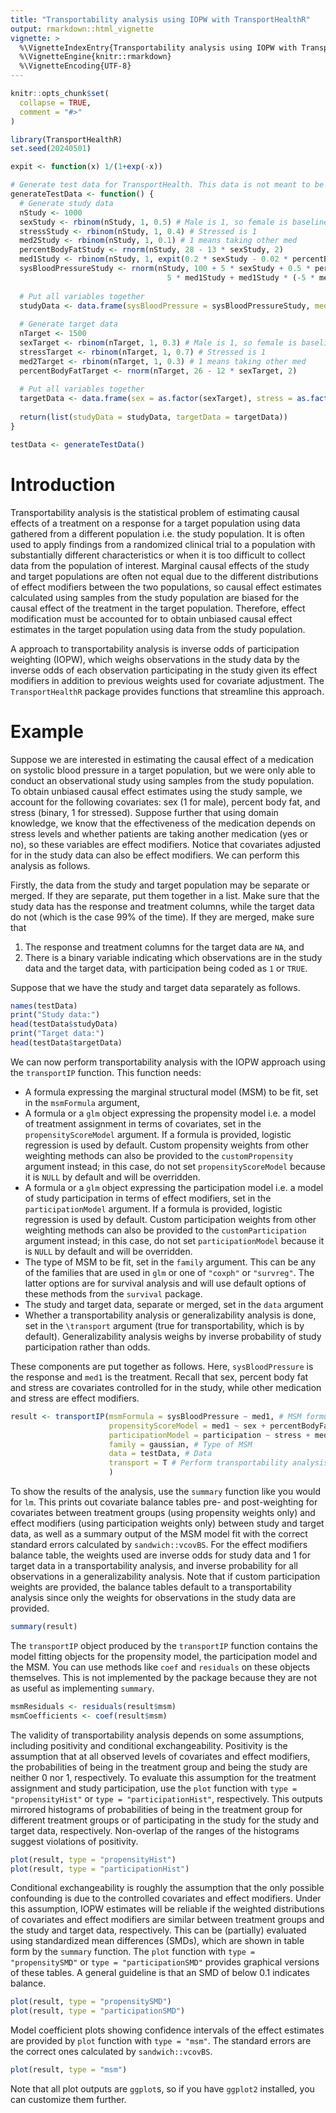 ```yaml
---
title: "Transportability analysis using IOPW with TransportHealthR"
output: rmarkdown::html_vignette
vignette: >
  %\VignetteIndexEntry{Transportability analysis using IOPW with TransportHealthR}
  %\VignetteEngine{knitr::rmarkdown}
  %\VignetteEncoding{UTF-8}
---
```


```r
knitr::opts_chunk$set(
  collapse = TRUE,
  comment = "#>"
)
```

```r
library(TransportHealthR)
set.seed(20240501)

expit <- function(x) 1/(1+exp(-x))

# Generate test data for TransportHealth. This data is not meant to be officially put in the package. It is simply to test whether the implemented functions in the package accept the correct inputs and outputs.
generateTestData <- function() {
  # Generate study data
  nStudy <- 1000
  sexStudy <- rbinom(nStudy, 1, 0.5) # Male is 1, so female is baseline
  stressStudy <- rbinom(nStudy, 1, 0.4) # Stressed is 1
  med2Study <- rbinom(nStudy, 1, 0.1) # 1 means taking other med
  percentBodyFatStudy <- rnorm(nStudy, 28 - 13 * sexStudy, 2)
  med1Study <- rbinom(nStudy, 1, expit(0.2 * sexStudy - 0.02 * percentBodyFatStudy + 0.1 * stressStudy))
  sysBloodPressureStudy <- rnorm(nStudy, 100 + 5 * sexStudy + 0.5 * percentBodyFatStudy + 5 * stressStudy -
                                   5 * med1Study + med1Study * (-5 * med2Study + 7 * stressStudy))
  
  # Put all variables together
  studyData <- data.frame(sysBloodPressure = sysBloodPressureStudy, med1 = as.factor(med1Study), sex = as.factor(sexStudy), stress = as.factor(stressStudy), med2 = as.factor(med2Study), percentBodyFat = percentBodyFatStudy)
  
  # Generate target data
  nTarget <- 1500
  sexTarget <- rbinom(nTarget, 1, 0.3) # Male is 1, so female is baseline
  stressTarget <- rbinom(nTarget, 1, 0.7) # Stressed is 1
  med2Target <- rbinom(nTarget, 1, 0.3) # 1 means taking other med
  percentBodyFatTarget <- rnorm(nTarget, 26 - 12 * sexTarget, 2)
  
  # Put all variables together
  targetData <- data.frame(sex = as.factor(sexTarget), stress = as.factor(stressTarget), med2 = as.factor(med2Target), percentBodyFat = percentBodyFatTarget)
  
  return(list(studyData = studyData, targetData = targetData))
}

testData <- generateTestData()
```

# Introduction

Transportability analysis is the statistical problem of estimating causal effects of a treatment on a response for a target population using data gathered from a different population i.e. the study population. It is often used to apply findings from a randomized clinical trial to a population with substantially different characteristics or when it is too difficult to collect data from the population of interest. Marginal causal effects of the study and target populations are often not equal due to the different distributions of effect modifiers between the two populations, so causal effect estimates calculated using samples from the study population are biased for the causal effect of the treatment in the target population. Therefore, effect modification must be accounted for to obtain unbiased causal effect estimates in the target population using data from the study population.

A approach to transportability analysis is inverse odds of participation weighting (IOPW), which weighs observations in the study data by the inverse odds of each observation participating in the study given its effect modifiers in addition to previous weights used for covariate adjustment. The `TransportHealthR` package provides functions that streamline this approach.

# Example

Suppose we are interested in estimating the causal effect of a medication on systolic blood pressure in a target population, but we were only able to conduct an observational study using samples from the study population. To obtain unbiased causal effect estimates using the study sample, we account for the following covariates: sex (1 for male), percent body fat, and stress (binary, 1 for stressed). Suppose further that using domain knowledge, we know that the effectiveness of the medication depends on stress levels and whether patients are taking another medication (yes or no), so these variables are effect modifiers. Notice that covariates adjusted for in the study data can also be effect modifiers. We can perform this analysis as follows.

Firstly, the data from the study and target population may be separate or merged. If they are separate, put them together in a list. Make sure that the study data has the response and treatment columns, while the target data do not (which is the case 99\% of the time). If they are merged, make sure that

1. The response and treatment columns for the target data are `NA`, and
2. There is a binary variable indicating which observations are in the study data and the target data, with participation being coded as `1` or `TRUE`.

Suppose that we have the study and target data separately as follows.

```r
names(testData)
print("Study data:")
head(testData$studyData)
print("Target data:")
head(testData$targetData)

```

We can now perform transportability analysis with the IOPW approach using the `transportIP` function. This function needs:

* A formula expressing the marginal structural model (MSM) to be fit, set in the `msmFormula` argument,
* A formula or a `glm` object expressing the propensity model i.e. a model of treatment assignment in terms of covariates, set in the `propensityScoreModel` argument. If a formula is provided, logistic regression is used by default. Custom propensity weights from other weighting methods can also be provided to the `customPropensity` argument instead; in this case, do not set `propensityScoreModel` because it is `NULL` by default and will be overridden.
* A formula or a `glm` object expressing the participation model i.e. a model of study participation in terms of effect modifiers, set in the `participationModel` argument. If a formula is provided, logistic regression is used by default. Custom participation weights from other weighting methods can also be provided to the `customParticipation` argument instead; in this case, do not set `participationModel` because it is `NULL` by default and will be overridden.
* The type of MSM to be fit, set in the `family` argument. This can be any of the families that are used in `glm` or one of `"coxph"` or `"survreg"`. The latter options are for survival analysis and will use default options of these methods from the `survival` package.
* The study and target data, separate or merged, set in the `data` argument
* Whether a transportability analysis or generalizability analysis is done, set in the `\transport` argument (true for transportability, which is by default). Generalizability analysis weighs by inverse probability of study participation rather than odds.

These components are put together as follows. Here, `sysBloodPressure` is the response and `med1` is the treatment. Recall that sex, percent body fat and stress are covariates controlled for in the study, while other medication and stress are effect modifiers.

```r
result <- transportIP(msmFormula = sysBloodPressure ~ med1, # MSM formula
                      propensityScoreModel = med1 ~ sex + percentBodyFat + stress, # Propensity model
                      participationModel = participation ~ stress + med2, # Participation model
                      family = gaussian, # Type of MSM
                      data = testData, # Data
                      transport = T # Perform transportability analysis or generalizability analysis
                      )
```
To show the results of the analysis, use the `summary` function like you would for `lm`. This prints out covariate balance tables pre- and post-weighting for covariates between treatment groups (using propensity weights only) and effect modifiers (using participation weights only) between study and target data, as well as a summary output of the MSM model fit with the correct standard errors calculated by `sandwich::vcovBS`. For the effect modifiers balance table, the weights used are inverse odds for study data and 1 for target data in a transportability analysis, and inverse probability for all observations in a generalizability analysis. Note that if custom participation weights are provided, the balance tables default to a transportability analysis since only the weights for observations in the study data are provided.

```r
summary(result)
```

The `transportIP` object produced by the `transportIP` function contains the model fitting objects for the propensity model, the participation model and the MSM. You can use methods like `coef` and `residuals` on these objects themselves. This is not implemented by the package because they are not as useful as implementing `summary`.

```r
msmResiduals <- residuals(result$msm)
msmCoefficients <- coef(result$msm)
```

The validity of transportability analysis depends on some assumptions, including positivity and conditional exchangeability. Positivity is the assumption that at all observed levels of covariates and effect modifiers, the probabilities of being in the treatment group and being the study are neither 0 nor 1, respectively. To evaluate this assumption for the treatment assignment and study participation, use the `plot` function with `type = "propensityHist"` or `type = "participationHist"`, respectively. This outputs mirrored histograms of probabilities of being in the treatment group for different treatment groups or of participating in the study for the study and target data, respectively. Non-overlap of the ranges of the histograms suggest violations of positivity.

```r
plot(result, type = "propensityHist")
plot(result, type = "participationHist")
```

Conditional exchangeability is roughly the assumption that the only possible confounding is due to the controlled covariates and effect modifiers. Under this assumption, IOPW estimates will be reliable if the weighted distributions of covariates and effect modifiers are similar between treatment groups and the study and target data, respectively. This can be (partially) evaluated using standardized mean differences (SMDs), which are shown in table form by the `summary` function. The `plot` function with `type = "propensitySMD"` or `type = "participationSMD"` provides graphical versions of these tables. A general guideline is that an SMD of below 0.1 indicates balance.

```r
plot(result, type = "propensitySMD")
plot(result, type = "participationSMD")
```

Model coefficient plots showing confidence intervals of the effect estimates are provided by `plot` function with `type = "msm"`. The standard errors are the correct ones calculated by `sandwich::vcovBS`.

```r
plot(result, type = "msm")
```

Note that all plot outputs are `ggplot`s, so if you have `ggplot2` installed, you can customize them further.